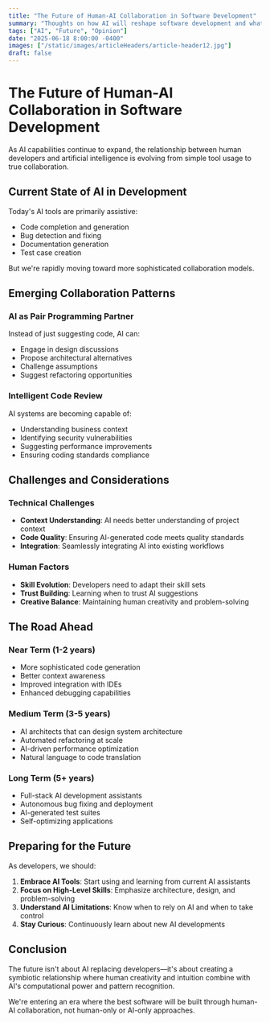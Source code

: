 ```yaml
---
title: "The Future of Human-AI Collaboration in Software Development"
summary: "Thoughts on how AI will reshape software development and what it means for developers. Exploring the opportunities and challenges ahead."
tags: ["AI", "Future", "Opinion"]
date: "2025-06-18 8:00:00 -0400"
images: ["/static/images/articleHeaders/article-header12.jpg"]
draft: false
---
```


# The Future of Human-AI Collaboration in Software Development

As AI capabilities continue to expand, the relationship between human developers and artificial intelligence is evolving from simple tool usage to true collaboration.

## Current State of AI in Development

Today's AI tools are primarily assistive:
- Code completion and generation
- Bug detection and fixing
- Documentation generation
- Test case creation

But we're rapidly moving toward more sophisticated collaboration models.

## Emerging Collaboration Patterns

### AI as Pair Programming Partner
Instead of just suggesting code, AI can:
- Engage in design discussions
- Propose architectural alternatives
- Challenge assumptions
- Suggest refactoring opportunities

### Intelligent Code Review
AI systems are becoming capable of:
- Understanding business context
- Identifying security vulnerabilities
- Suggesting performance improvements
- Ensuring coding standards compliance

## Challenges and Considerations

### Technical Challenges
- **Context Understanding**: AI needs better understanding of project context
- **Code Quality**: Ensuring AI-generated code meets quality standards
- **Integration**: Seamlessly integrating AI into existing workflows

### Human Factors
- **Skill Evolution**: Developers need to adapt their skill sets
- **Trust Building**: Learning when to trust AI suggestions
- **Creative Balance**: Maintaining human creativity and problem-solving

## The Road Ahead

### Near Term (1-2 years)
- More sophisticated code generation
- Better context awareness
- Improved integration with IDEs
- Enhanced debugging capabilities

### Medium Term (3-5 years)
- AI architects that can design system architecture
- Automated refactoring at scale
- AI-driven performance optimization
- Natural language to code translation

### Long Term (5+ years)
- Full-stack AI development assistants
- Autonomous bug fixing and deployment
- AI-generated test suites
- Self-optimizing applications

## Preparing for the Future

As developers, we should:

 1. **Embrace AI Tools**: Start using and learning from current AI assistants
 2. **Focus on High-Level Skills**: Emphasize architecture, design, and problem-solving
 3. **Understand AI Limitations**: Know when to rely on AI and when to take control
 4. **Stay Curious**: Continuously learn about new AI developments

## Conclusion

The future isn't about AI replacing developers—it's about creating a symbiotic relationship where human creativity and intuition combine with AI's computational power and pattern recognition.

We're entering an era where the best software will be built through human-AI collaboration, not human-only or AI-only approaches.